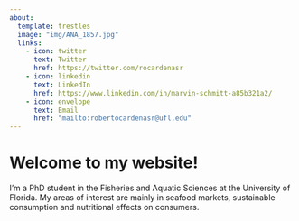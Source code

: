 ```yaml
---
about:
  template: trestles
  image: "img/ANA_1857.jpg"
  links:
    - icon: twitter
      text: Twitter
      href: https://twitter.com/rocardenasr
    - icon: linkedin
      text: LinkedIn
      href: https://www.linkedin.com/in/marvin-schmitt-a85b321a2/
    - icon: envelope
      text: Email
      href: "mailto:robertocardenasr@ufl.edu"  
---
```


::: {#about-block}
:::

# Welcome to my website!

:::{#hero-heading}
:::

I'm a PhD student in the Fisheries and Aquatic Sciences at the University of Florida. My areas of interest are mainly in seafood markets, sustainable consumption and nutritional effects on consumers. 




